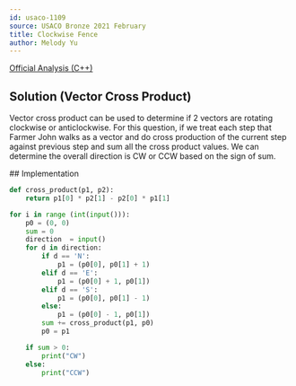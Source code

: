 ```yaml
---
id: usaco-1109
source: USACO Bronze 2021 February
title: Clockwise Fence
author: Melody Yu
---
```


[Official Analysis (C++)](http://usaco.org/current/data/sol_prob3_bronze_feb21.html)

## Solution (Vector Cross Product)

Vector cross product can be used to determine if 2 vectors are rotating clockwise or anticlockwise.
For this question, if we treat each step that Farmer John walks as a vector and do cross production of the current step against
previous step and sum all the cross product values. We can determine the overall direction is CW or CCW based on the sign of sum.

<LanguageSection>
<PySection>
## Implementation

```python
def cross_product(p1, p2):
    return p1[0] * p2[1] - p2[0] * p1[1]

for i in range (int(input())):
    p0 = (0, 0)
    sum = 0
    direction  = input()
    for d in direction:
        if d == 'N':
            p1 = (p0[0], p0[1] + 1)
        elif d == 'E':
            p1 = (p0[0] + 1, p0[1])
        elif d == 'S':
            p1 = (p0[0], p0[1] - 1)
        else:
            p1 = (p0[0] - 1, p0[1])
        sum += cross_product(p1, p0)
        p0 = p1

    if sum > 0:
        print("CW")
    else:
        print("CCW")
```

</PySection>
</LanguageSection>
